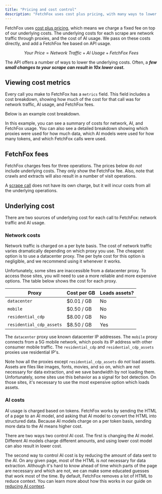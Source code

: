 ```yaml
---
title: "Pricing and cost control"
description: "FetchFox uses cost plus pricing, with many ways to lower cost"
---
```



FetchFox uses [cost plus pricing](https://en.wikipedia.org/wiki/Cost-plus_pricing), which means we charge a fixed fee on top of our underlying costs. The underlying costs for each scrape are network traffic through proxies, and the cost of AI usage. We pass on these costs directly, and add a FetchFox fee based on API usage.

$$
Your\ Price = Network\ Traffic + AI\ Usage + FetchFox\ Fees
$$

The API offers a number of ways to lower the underlying costs. Often, a **_few small changes to your scrape can result in 10x lower cost._**

## Viewing cost metrics

Every call you make to FetchFox has a `metrics` field. This field includes a cost breakdown, showing how much of the cost for that call was for network traffic, AI usage, and FetchFox fees.

Below is an example cost breakdown.

<MetricsBasicResponse />

In this example, you can see a summary of costs for network, AI, and FetchFox usage. You can also see a detailed breakdown showing which proxies were used for how much data, which AI models were used for how many tokens, and which FetchFox calls were used.

## FetchFox fees

FetchFox charges fees for three operations. The prices below do _not_ include underlying costs. They only show the FetchFox fee. Also, note that crawls and extracts will also result in a number of visit operations.

<ProxyCostTable />

A [scrape call](/scrape-equals-crawl-extract) does not have its own charge, but it will incur costs from all the underlying operations.

## Underlying cost

There are two sources of underlying cost for each call to FetchFox: network traffic and AI usage.

### Network costs

Network traffic is charged on a per byte basis. The cost of network traffic varies dramatically depending on which proxy you use. The cheapest option is to use a datacenter proxy. The per byte cost for this option is negligible, and we recommend using it whenever it works.

Unfortunately, some sites are inaccessible from a datacenter proxy. To access those sites, you will need to use a more reliable and more expensive options. The table below shows the cost for each proxy.

| Proxy                    | Cost per GB | Loads assets? |
| ------------------------ | ----------- | ------------- |
| `datacenter`             | \$0.01 / GB | No            |
| `mobile`                 | \$0.50 / GB | No            |
| `residential_cdp`        | \$8.00 / GB | No            |
| `residential_cdp_assets` | \$8.50 / GB | Yes           |

The `datacenter` proxy use known datacenter IP addresses. The `mobile` proxy connects from a 5G mobile network, which pools its IP address with other consumer mobile traffic. The `residential_cdp` and `residential_cdp_assets` proxies use residential IP's.

Note how all the proxies except `residential_cdp_assets` do _not_ load assets. Assets are files like images, fonts, movies, and so on, which are not necessary for data extraction, and we save bandwidth by not loading them. Unfortunately, some sites use this behavior as a signal for bot detection. On those sites, it's necessary to use the most expensive option which loads assets.

### AI costs

AI usage is charged based on tokens. FetchFox works by sending the HTML of a page to an AI model, and asking that AI model to convert the HTML into structured data. Because AI models charge on a per token basis, sending more data to the AI means higher cost.

There are two ways two control AI cost. The first is changing the AI model. Different AI models charge different amounts, and using lower cost model can also result in lower cost.

The second way to control AI cost is by reducing the amount of data sent to the AI. On any given page, most of the HTML is _not_ necessary for data extraction. Although it's hard to know ahead of time which parts of the page are necessary and which are not, we can make some educated guesses that work most of the time. By default, FetchFox removes a lot of HTML to reduce context. You can learn more about how this works in our guide on [reducing AI context](/reducing-ai-context).